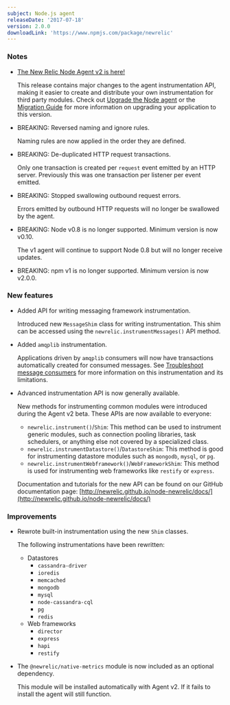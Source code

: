 ```yaml
---
subject: Node.js agent
releaseDate: '2017-07-18'
version: 2.0.0
downloadLink: 'https://www.npmjs.com/package/newrelic'
---
```


### Notes

* [The New Relic Node Agent v2 is here!](https://blog.newrelic.com/2017/07/18/nodejs-agent-v2-api/)

  This release contains major changes to the agent instrumentation API, making it easier to create and distribute your own instrumentation for third party modules. Check out [Upgrade the Node agent](https://docs.newrelic.com/docs/agents/nodejs-agent/installation-configuration/upgrade-nodejs-agent) or the [Migration Guide](https://github.com/newrelic/node-newrelic/blob/master/Migration%20Guide.md) for more information on upgrading your application to this version.
* BREAKING: Reversed naming and ignore rules.

  Naming rules are now applied in the order they are defined.
* BREAKING: De-duplicated HTTP request transactions.

  Only one transaction is created per `request` event emitted by an HTTP server. Previously this was one transaction per listener per event emitted.
* BREAKING: Stopped swallowing outbound request errors.

  Errors emitted by outbound HTTP requests will no longer be swallowed by the agent.
* BREAKING: Node v0.8 is no longer supported. Minimum version is now v0.10.

  The v1 agent will continue to support Node 0.8 but will no longer receive updates.
* BREAKING: npm v1 is no longer supported. Minimum version is now v2.0.0.

### New features

* Added API for writing messaging framework instrumentation.

  Introduced new `MessageShim` class for writing instrumentation. This shim can be accessed using the `newrelic.instrumentMessages()` API method.
* Added `amqplib` instrumentation.

  Applications driven by `amqplib` consumers will now have transactions automatically created for consumed messages. See [Troubleshoot message consumers](https://docs.newrelic.com/docs/agents/nodejs-agent/troubleshooting/troubleshoot-message-consumers) for more information on this instrumentation and its limitations.
* Advanced instrumentation API is now generally available.

  New methods for instrumenting common modules were introduced during the Agent v2 beta. These APIs are now available to everyone:

  * `newrelic.instrument()`/`Shim`: This method can be used to instrument generic modules, such as connection pooling libraries, task schedulers, or anything else not covered by a specialized class.
  * `newrelic.instrumentDatastore()`/`DatastoreShim`: This method is good for instrumenting datastore modules such as `mongodb`, `mysql`, or `pg`.
  * `newrelic.instrumentWebframework()`/`WebFrameworkShim`: This method is used for instrumenting web frameworks like `restify` or `express`.

  Documentation and tutorials for the new API can be found on our GitHub documentation page: [http://newrelic.github.io/node-newrelic/docs/](http://newrelic.github.io/node-newrelic/docs/)

### Improvements

* Rewrote built-in instrumentation using the new `Shim` classes.

  The following instrumentations have been rewritten:

  * Datastores
    * `cassandra-driver`
    * `ioredis`
    * `memcached`
    * `mongodb`
    * `mysql`
    * `node-cassandra-cql`
    * `pg`
    * `redis`
  * Web frameworks
    * `director`
    * `express`
    * `hapi`
    * `restify`
* The `@newrelic/native-metrics` module is now included as an optional dependency.

  This module will be installed automatically with Agent v2. If it fails to install the agent will still function.
